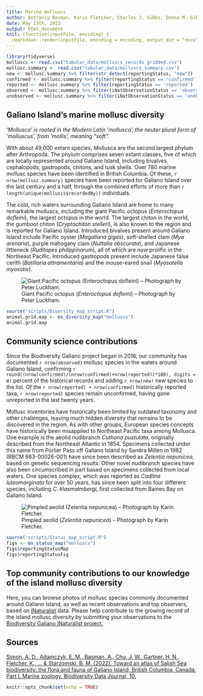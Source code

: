 ```yaml
---
title: Marine molluscs
author: Antranig Basman, Karin Fletcher, Charles J. Gibbs, Donna M. Gibbs, Rick M. Harbo, Andy Lamb, Andrew Simon
date: May 13th, 2023
output: html_document
knit: (function(inputFile, encoding) {
  rmarkdown::render(inputFile, encoding = encoding, output_dir = "docs") })
---
```


```r
library(tidyverse)
molluscs <- read.csv("tabular_data/molluscs_records_gridded.csv")
mollusc.summary <- read.csv("tabular_data/molluscs_summary.csv")
new <- mollusc.summary %>% filter(str_detect(reportingStatus, "new")) 
confirmed <- mollusc.summary %>% filter(reportingStatus == 'confirmed') 
reported <- mollusc.summary %>% filter(reportingStatus == 'reported') 
observed <- mollusc.summary %>% filter(iNatObservationStatus == 'observed') 
unobserved <- mollusc.summary %>% filter(iNatObservationStatus == 'unobserved') 
```

## Galiano Island's marine mollusc diversity

*'Mollusca' is rooted in the Modern Latin 'mollusca', the neuter plural form of 'molluscus', from 'mollis', meaning “soft”.*

With about 49,000 extant species, Mollusca are the second largest phylum after Arthropoda. The phylum comprises seven extant classes, five of which are locally represented around Galiano Island, including bivalves, cephalopods, gastropods, chitons, and tusk shells. Over 780 marine mollusc species have been identified in British Columbia. Of these, `r nrow(mollusc.summary)` species have been reported for Galiano Island over the last century and a half, through the combined efforts of more than `r length(unique(molluscs$recordedBy))` individuals.

The cold, rich waters surrounding Galiano Island are home to many remarkable molluscs, including the giant Pacific octopus (*Enteroctopus dofleini*), the largest octopus in the world. The largest chiton in the world, the gumboot chiton (*Cryptochiton stelleri*), is also known to the region and is reported for Galiano Island. Introduced bivalves present around Galiano Island include Pacific oyster (*Magallana gigas*), soft-shelled clam (*Mya arenaria*), purple mahogany clam (*Nuttalia obscurata*), and Japanese littleneck (*Ruditapes philippinarum*), all of which are now prolific in the Northeast Pacific. Introduced gastropods present include Japanese false cerith (*Batillaria attramentaria*) and the mouse-eared snail (*Myosotella myosotis*).

![Giant Pacific octopus (*Enteroctopus dofleini*) – Photograph by Peter Luckham.](media/Enteroctopus_dofleini_Peter_Luckham.jpeg)

```r
source("scripts/Diversity_map_script.R")
animal.grid.map <- mx_diversity_map("molluscs")
animal.grid.map
```

## Community science contributions

Since the Biodiversity Galiano project began in 2016, our community has documented `r nrow(observed)` mollusc species in the waters around Galiano Island, confirming `r round((nrow(confirmed)/(nrow(confirmed)+nrow(reported))*100), digits = 0)` percent of the historical records and adding `r nrow(new)` new species to the list. Of the `r nrow(reported) + nrow(confirmed)` historically reported taxa, `r nrow(reported)` species remain unconfirmed, having gone unreported in the last twenty years.

Mollusc inventories have historically been limited by outdated taxonomy and other challenges, leaving much hidden diversity that remains to be discovered in the region. As with other groups, European species concepts have historically been misapplied to Northeast Pacific taxa among Mollusca. One example is the aeolid nudibranch *Cuthona pustulata*, originally described from the Northeast Atlantic in 1854. Specimens collected under this name from Porlier Pass off Galiano Island by Sandra Millen in 1982 (RBCM 983-00026-001) have since been described as *Zelentia nepunicea*, based on genetic sequencing results. Other novel nudibranch species have also been circumscribed in part based on specimens collected from local waters. One species complex, which was reported as *Cadlina luteomarginata* for over 50 years, has since been split into four different species, including *C. klasmalmbergi*, first collected from Baines Bay on Galiano Island.

![Pimpled aeolid (*Zelentia nepunicea*) – Photograph by Karin Fletcher.](media/Zelentia_nepunicea_Karin_Fletcher.jpeg)

```r
source("scripts/Status_map_script.R")
figs <- mx_status_map("molluscs")
figs$reportingStatusMap
figs$reportingStatusFig
```

## Top community contributions to our knowledge of the island mollusc diversity

Here, you can browse photos of mollusc species commonly documented around Galiano Island, as well as recent observations and top observers, based on [iNaturalist](http://inaturalist.org/) data. Please help contribute to the growing record of the island mollusc diversity by submitting your observations to the [Biodiversity Galiano iNaturalist project.](http://inaturalist.org/projects/biodiversity-galiano-island) 

<span class="mxcw-nonLeafletPane mxcw-paneName-TopContributions html-widget leaflet"></span>

## Sources

[Simon, A. D., Adamczyk, E. M., Basman, A., Chu, J. W., Gartner, H. N., Fletcher, K., ... & Starzomski, B. M. (2022). Toward an atlas of Salish Sea biodiversity: the flora and fauna of Galiano Island, British Columbia, Canada. Part I. Marine zoology. Biodiversity Data Journal, 10.](https://bdj.pensoft.net/article/76050/)

```r
knitr::opts_chunk$set(echo = TRUE)
```
